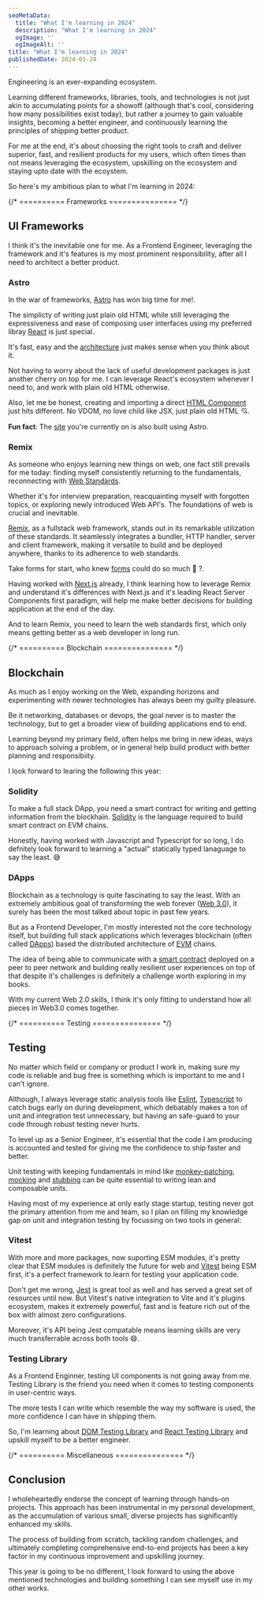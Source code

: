 ```yaml
---
seoMetaData:
  title: "What I'm learning in 2024"
  description: "What I'm learning in 2024"
  ogImage: ''
  ogImageAlt: ''
title: "What I'm learning in 2024"
publishedDate: 2024-01-24
---
```


Engineering is an ever-expanding ecosystem.

Learning different frameworks, libraries, tools, and technologies is not just akin to accumulating points for a showoff (although that's cool, considering how many possibilities exist today), but rather a journey to gain valuable insights, becoming a better engineer, and continuously learning the principles of shipping better product.

For me at the end, it's about choosing the right tools to craft and deliver superior, fast, and resilient products for my users, which often times than not means leveraging the ecosystem, upskilling on the ecosystem and staying upto date with the ecoystem.

So here's my ambitious plan to what I'm learning in 2024:

{/* ========== Frameworks =============== */}

<section>

## UI Frameworks

I think it's the inevitable one for me. As a Frontend Engineer, leveraging the framework and it's features is my most prominent responsibility, after all I need to architect a better product.

### Astro

In the war of frameworks, [Astro](https://astro.build/ 'Astro: The web framework for content-driven websites') has won big time for me!.

The simplicty of writing just plain old HTML while still leveraging the expressiveness and ease of composing user interfaces using my preferred libray [React](https://react.dev/ 'React: Javascript library for building user interfaces') is just special.

It's fast, easy and the [architecture](https://docs.astro.build/en/concepts/islands/ 'Astro: Islands Architecture') just makes sense when you think about it.

Not having to worry about the lack of useful development packages is just another cherry on top for me. I can leverage React's ecosystem whenever I need to, and work with plain old HTML otherwise.

Also, let me be honest, creating and importing a direct [HTML Component](https://docs.astro.build/en/core-concepts/astro-components/#html-components 'HTML Components in Astro') just hits different. No VDOM, no love child like JSX, just plain old HTML 💘.

**Fun fact**: The [site](https://github.com/abhu-A-J/abhushan.dev 'Github: Abhushan Adhikari Joshi website') you're currently on is also built using Astro.

### Remix

As someone who enjoys learning new things on web, one fact still prevails for me today: finding myself consistently returning to the fundamentals, reconnecting with [Web Standards](https://developer.mozilla.org/en-US/docs/Learn/Getting_started_with_the_web/The_web_and_web_standards 'MDN: Web and Web Standards').

Whether it's for interview preparation, reacquainting myself with forgotten topics, or exploring newly introduced Web API's. The foundations of web is crucial and inevitable.

[Remix](https://remix.run/ 'Remix: Focused on web standards and modern web app UX, you’re simply going to build better websites'), as a fullstack web framework, stands out in its remarkable utilization of these standards. It seamlessly integrates a bundler, HTTP handler, server and client framework, making it versatile to build and be deployed anywhere, thanks to its adherence to web standards.

Take forms for start, who knew [forms](https://remix.guide/resources/RHXuuyvI9uIz?platform=render&sort=top 'Youtube: Why The Form by Ryan Florence') could do so much 🥹 ?.

Having worked with [Next.js](https://nextjs.org/ 'Next.js: The React Framework for the Web') already, I think learning how to leverage Remix and understand it's differences with Next.js and it's leading React Server Components first paradigm, will help me make better decisions for building application at the end of the day.

And to learn Remix, you need to learn the web standards first, which only means getting better as a web developer in long run.

</section>

{/* ========== Blockchain =============== */}

<section>

## Blockchain

As much as I enjoy working on the Web, expanding horizons and experimenting with newer technologies has always been my guilty pleasure.

Be it networking, databases or devops, the goal never is to master the technology, but to get a broader view of building applications end to end.

Learning beyond my primary field, often helps me bring in new ideas, ways to approach solving a problem, or in general help build product with better planning and responsibiity.

I look forward to learing the following this year:

### Solidity

To make a full stack DApp, you need a smart contract for writing and getting information from the blockhain. [Solidity](https://en.wikipedia.org/wiki/Solidity 'Wikipeda: Solidity') is the language required to build smart contract on EVM chains.

Honestly, having worked with Javascript and Typescript for so long, I do defnitely look forward to learning a "actual" statically typed lanaguage to say the least. 😅

### DApps

Blockchain as a technology is quite fascinating to say the least. With an extremely ambitious goal of transforming the web forever ([Web 3.0](https://en.wikipedia.org/wiki/Web3 'Wikipedia: Web 3.0 the future of web')), it surely has been the most talked about topic in past few years.

But as a Frontend Developer, I'm mostly interested not the core technology itself, but building full stack applications which leverages blockchain (often called [DApps](https://en.wikipedia.org/wiki/Decentralized_application 'Wikipedia: Decentralized applications')) based the distributed architecture of [EVM](https://en.wikipedia.org/wiki/Ethereum 'Wikipedia: Ethereum Blockchain') chains.

The idea of being able to communicate with a [smart contract](https://en.wikipedia.org/wiki/Smart_contract 'Wikipedia: Smart Contract') deployed on a peer to peer network and building really resilient user experiences on top of that despite it's challenges is definitely a challenge worth exploring in my books.

With my current Web 2.0 skills, I think it's only fitting to understand how all pieces in Web3.0 comes together.

</section>

{/* ========== Testing =============== */}

<section>

## Testing

No matter which field or company or product I work in, making sure my code is reliable and bug free is something which is important to me and I can't ignore.

Although, I always leverage static analysis tools like [Eslint](https://eslint.org/ 'Eslint: Find and fix problems in your JavaScript code'), [Typescript](https://www.typescriptlang.org/ 'Typescript: JavaScript with types') to catch bugs early on during development, which debatably makes a ton of unit and integration test unnecessary, but having an safe-guard to your code through robust testing never hurts.

To level up as a Senior Engineer, it's essential that the code I am producing is accounted and tested for giving me the confidence to ship faster and better.

Unit testing with keeping fundamentals in mind like [monkey-patching](https://en.wikipedia.org/wiki/Monkey_patch. 'Wikipedia: Monkey Patching'), [mocking](https://stackoverflow.com/questions/2665812/what-is-mocking 'Mocking: Unit Testing') and [stubbing](https://en.wikipedia.org/wiki/Test_stub 'Wikipedia: Stubs in Testing') can be quite essential to writing lean and composable units.

Having most of my experience at only early stage startup, testing never got the primary attention from me and team, so I plan on filling my knowledge gap on unit and integration testing by focussing on two tools in general:

### Vitest

With more and more packages, now suporting ESM modules, it's pretty clear that ESM modules is definitely the future for web and [Vitest](https://vitest.dev/ 'Vitest: Next Generation Testing Framework') being ESM first, it's a perfect framework to learn for testing your application code.

Don't get me wrong, [Jest](https://jestjs.io/ 'Jest: JavaScript Testing Framework') is great tool as well and has served a great set of resources until now. But Vitest's native integration to Vite and it's plugins ecosystem, makes it extremely powerful, fast and is feature rich out of the box with almost zero configurations.

Moreover, it's API being Jest compatable means learning skills are very much transferrable across both tools 😄.

### Testing Library

As a Frontend Enginner, testing UI components is not going away from me. Testing Library is the friend you need when it comes to testing components in user-centric ways.

The more tests I can write which resemble the way my software is used, the more confidence I can have in shipping them.

So, I'm learning about [DOM Testing Library](https://testing-library.com/docs/dom-testing-library/intro 'DOM Testing Libray') and [React Testing Library](https://testing-library.com/docs/react-testing-library/intro 'React Testing Library') and upskill myself to be a better engineer.

</section>

{/* ========== Miscellaneous =============== */}

<section>

## Conclusion

I wholeheartedly endorse the concept of learning through hands-on projects. This approach has been instrumental in my personal development, as the accumulation of various small, diverse projects has significantly enhanced my skills.

The process of building from scratch, tackling random challenges, and ultimately completing comprehensive end-to-end projects has been a key factor in my continuous improvement and upskilling journey.

This year is going to be no different, I look forward to using the above mentioned technologies and building something I can see myself use in my other works.

</section>
